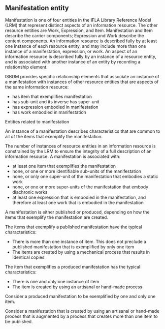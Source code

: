 ## Manifestation entity

<div className="guid">

Manifestation is one of four entities in the <OutLink href="https://repository.ifla.org/handle/20.500.14598/40.2">IFLA Library Reference Model</OutLink> (LRM) that represent distinct aspects of an information resource. The other resource entities are Work, Expression, and Item. Manifestation and Item describe the carrier components; Expression and Work describe the content components. An information resource is described fully by at least one instance of each resource entity, and may include more than one instance of a manifestation, expression, or work. An aspect of an information resource is described fully by an instance of a resource entity, and is associated with another instance of an entity by recording a relationship element.

</div>

<div className="guid">

ISBDM provides specific relationship elements that associate an instance of a manifestation with instances of other resource entities that are aspects of the same information resource:

- <InLink href="/docs/relationships/1011">has item that exemplifies manifestation</InLink>
- <InLink href="/docs/relationships/1013">has sub-unit</InLink> and its inverse <InLink href="/docs/relationships/1014">has super-unit</InLink>
- <InLink href="/docs/relationships/1012">has expression embodied in manifestation</InLink>
- <InLink href="/docs/relationships/1220">has work embodied in manifestation</InLink>

<SeeAlso>
  <InLink href="/docs/intro#i001">Entities related to manifestation</InLink>
</SeeAlso>

</div>

<div className="guid">

An instance of a manifestation describes characteristics that are common to all of the items that exemplify the manifestation.

</div>

<div className="guid">

The number of instances of resource entities in an information resource is constrained by the LRM to ensure the integrity of a full description of an information resource. A manifestation is associated with:

- at least one item that exemplifies the manifestation
- none, or one or more identifiable sub-units of the manifestation
- none, or only one super-unit of the manifestation that embodies a static work
- none, or one or more super-units of the manifestation that embody diachronic works
- at least one expression that is embodied in the manifestation, and therefore at least one work that is embodied in the manifestation

</div>

<div className="guid">

A manifestation is either published or produced, depending on how the items that exemplify the manifestation are created.

</div>

<div className="guid">

The items that exemplify a published manifestation have the typical characteristics:

- There is more than one instance of item. This does not preclude a published manifestation that is exemplified by only one item
- The items are created by using a mechanical process that results in identical copies

</div>

<div className="guid">

The item that exemplifies a produced manifestation has the typical characteristics:

- There is one and only one instance of item
- The item is created by using an artisanal or hand-made process

Consider a produced manifestation to be exemplified by one and only one item.

Consider a manifestation that is created by using an artisanal or hand-made process that is augmented by a process that creates more than one item to be published.

</div>
